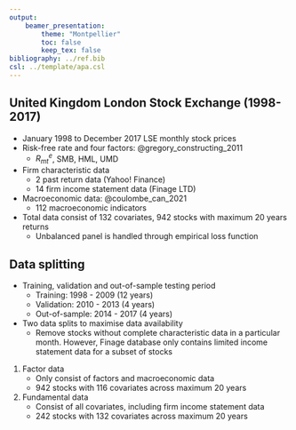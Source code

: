 ```yaml
---
output:
    beamer_presentation:
        theme: "Montpellier"
        toc: false
        keep_tex: false
bibliography: ../ref.bib
csl: ../template/apa.csl
---
```


## United Kingdom London Stock Exchange (1998-2017)

- January 1998 to December 2017 LSE monthly stock prices
- Risk-free rate and four factors: @gregory_constructing_2011
  - $R^e_{mt}$, SMB, HML, UMD
- Firm characteristic data
  - 2 past return data (Yahoo! Finance)
  - 14 firm income statement data (Finage LTD)
- Macroeconomic data: @coulombe_can_2021
  - 112 macroeconomic indicators
- Total data consist of 132 covariates,
  942 stocks with maximum 20 years returns
  - Unbalanced panel is handled through empirical loss function

## Data splitting

- Training, validation and out-of-sample testing period
  - Training: 1998 - 2009 (12 years)
  - Validation: 2010 - 2013 (4 years)
  - Out-of-sample: 2014 - 2017 (4 years)
- Two data splits to maximise data availability
  - Remove stocks without complete characteristic
    data in a particular month.
    However, Finage database only contains limited income
    statement data for a subset of stocks
1. Factor data
   - Only consist of factors and macroeconomic data
   - 942 stocks with 116 covariates across maximum 20 years
1. Fundamental data
   - Consist of all covariates, including firm income
     statement data
   - 242 stocks with 132 covariates across maximum 20 years
